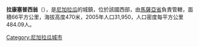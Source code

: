 '''拉康塞普西翁'''（{{lang-es|La Concepción}}），是[[尼加拉瓜|尼加拉瓜]]的城鎮，位於該國西部，由[[馬薩亞省|馬薩亞省]]負責管轄，面積66平方公里，海拔高度470米，2005年人口31,950，人口密度每平方公里484.09人。

{{Coord|11|56|N|86|11|W|source:itwiki_region:NI|display=title}}

{{Nicaragua-geo-stub}}
[[Category:尼加拉瓜城市|Category:尼加拉瓜城市]]